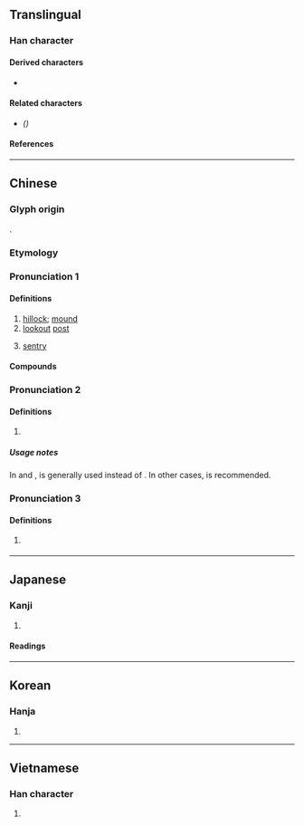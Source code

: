 {{also|岗|岡}}
{{character info/new}}
==Translingual==

===Han character===
{{Han char|rn=46|rad=山|as=08|sn=11|four=22227|canj=UBTU|ids=⿱山岡}}

====Derived characters====
* {{l|mul|[[𣙋]], [[𬬀]]}} <!-- ⿰扌崗 in CJK Unified Ideographs Extension G -->

====Related characters====
* {{l|mul|[[岗]]}} ''({{w|Simplified Chinese}})''

====References====
{{Han ref|kx=0314.100|dkj=08221|dj=0616.060|hdz=10780.070|uh=5D17}}

----

==Chinese==
{{zh-forms|s=岗}}

===Glyph origin===
{{Han etym}}
{{Han compound|山|岡|c1=s|c2=p|t1=mountain|ls=psc}}.

===Etymology===
{{rfe|zh}}

===Pronunciation 1===
{{zh-pron
|m=gǎng
|c=gong1
|h=pfs=kông
|md=
|mn=kang/kong
|w=
|cat=n
}}

====Definitions====
{{zh-hanzi}}

# [[hillock]]; [[mound]]
# [[lookout]] [[post]]
#: {{zh-x|崗哨|sentry post}}
#: {{zh-x|崗樓|watchtower}}
# [[sentry]]

====Compounds====
{{zh-der|崗子|崗亭|崗位|站崗|門崗|崗樓|罷崗|陡崗|崗警|崗哨|上崗|下崗|串崗|亂墳崗|亂葬崗|在崗|增崗|崗卡|崗地|待崗|復崗|換崗|查崗|監督崗|競崗|競爭上崗|脫崗|落聘待崗|設崗定責|試崗|認崗定責|輪崗|轉崗|返崗|釘子崗|離崗|頂崗|領崗定責|三里崗|長崗|顧崗|童子崗}}

===Pronunciation 2===
{{zh-pron
|m=gāng
|c=gong1
|h=pfs=kông
|cat=n
}}

====Definitions====
{{zh-hanzi}}

# {{zh-alt-form|岡}}

=====Usage notes=====
In {{zh-l|花崗石|[[granite]]}} and {{zh-l|花崗岩|[[granite]]}}, {{zh-l|崗}} is generally used instead of {{zh-l|岡}}. In other cases, {{zh-l|岡}} is recommended.

===Pronunciation 3===
{{zh-pron
|m=gàng
|cat=
}}

====Definitions====
{{zh-hanzi}}

# {{lb|zh|dialectal}} {{zh-only|崗尖|[[brimful]]}}

----

==Japanese==

===Kanji===
{{ja-kanji|grade=|rs=山08}}

# {{defn|lang=ja|sort=山08}}

====Readings====
{{ja-readings
|on=こう
|kun=おか-
}}

----

==Korean==

===Hanja===
{{ko-hanja|hangeul=강|rv=gang|mr=kang}}

# {{defn|lang=ko|sort=山08}}

----

==Vietnamese==

===Han character===
{{vi-hantu|[[cương]]|rs=山08}}

# {{defn|lang=vi|sort=山08}}